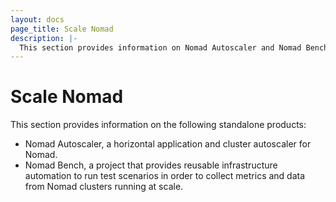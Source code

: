 ```yaml
---
layout: docs
page_title: Scale Nomad
description: |-
  This section provides information on Nomad Autoscaler and Nomad Bench.
---
```


# Scale Nomad

This section provides information on the following standalone products:

- Nomad Autoscaler, a horizontal application and cluster autoscaler
  for Nomad.
- Nomad Bench, a project that provides reusable infrastructure automation to
run test scenarios in order to collect metrics and data from Nomad clusters
running at scale.
